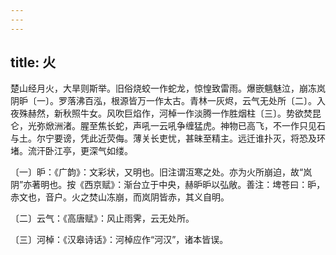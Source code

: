 ```yaml
---
---
---
```

title: 火
---




楚山经月火，大旱则斯举。旧俗烧蛟一作蛇龙，惊惶致雷雨。爆嵌魑魅泣，崩冻岚阴昈〔一〕。罗落沸百泓，根源皆万一作太古。青林一灰烬，云气无处所〔二〕。入夜殊赫然，新秋照牛女。风吹巨焰作，河棹一作淡腾一作胜烟柱〔三〕。势欲焚昆仑，光弥焮洲渚。腥至焦长蛇，声吼一云吼争缠猛虎。神物已高飞，不一作只见石与土。尔宁要谤，凭此近荧侮。薄关长吏忧，甚昧至精主。远迁谁扑灭，将恐及环堵。流汗卧江亭，更深气如缕。

〔一〕昈：《广韵》：文彩状，又明也。旧注谓沍寒之处。亦为火所崩迫，故“岚阴”亦著明也。按《西京赋》：渐台立于中央，赫昈昈以弘敞。善注：埤苍曰：昈，赤文也，音户。火之焚山冻崩，而岚阴皆赤，其义自明。

〔二〕云气：《高唐赋》：风止雨霁，云无处所。

〔三〕河棹：《汉皋诗话》：河棹应作“河汉”，诸本皆误。